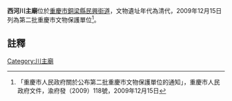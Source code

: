 {{msg:重慶市文物保護單位
|名稱 = 西河川主廟
|編號 = 61
|圖片 = 
|級別 = 6
|分類 = 
|時代 = 清代
|地點 = [[銅梁縣|銅梁縣]][[民興街道|民興街道]]
|坐標 = 
|登錄 = 2009年12月15日
}}
'''西河川主廟'''位於[[重慶市|重慶市]][[銅梁縣|銅梁縣]][[民興街道|民興街道]]，文物遺址年代為清代，2009年12月15日列為第二批重慶市文物保護單位<ref>「重慶市人民政府關於公布第二批重慶市文物保護單位的通知」，重慶市人民政府文件，渝府發（2009）118號，2009年12月15日</ref>。
== 註釋 ==
{{reflist}}
{{文物保護單位小作品}}

[[Category:川主廟|Category:川主廟]]